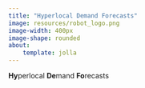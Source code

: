 ```yaml
---
title: "Hyperlocal Demand Forecasts"
image: resources/robot_logo.png
image-width: 400px
image-shape: rounded
about:
    template: jolla
---
```


**Hy**perlocal **De**mand **Fo**recasts
